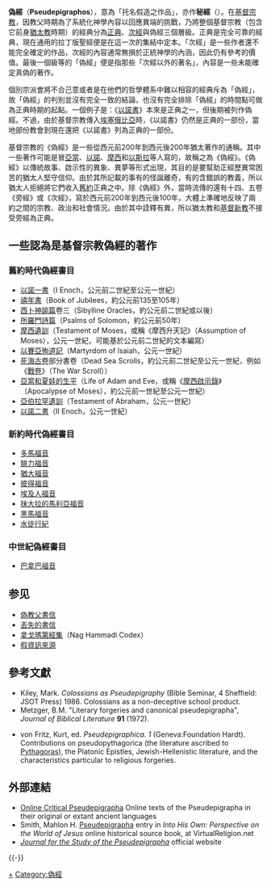 {{Refimprove|time=2007-09-26T15:21:40Z}}
{{other uses|偽經}}
{{Distinguish|緯書}}
{{聖經相關}}
{{聖經}}

'''偽經'''（'''Pseudepigraphos'''），意為「托名假造之作品」，亦作'''秘經'''（{{lang-el|'''απόκρυφα'''}}）。在[[基督教|基督宗教]]，因教父時期為了系統化神學內容以回應異端的挑戰，乃將整個基督宗教（包含它前身[[猶太教|猶太教]]時期）的經典分為[[正典|正典]]、[[次經|次經]]與偽經三個層級。正典是完全可靠的經典，現在通用的拉丁版聖經便是在這一次的集結中定本。「次經」是一些作者還不能完全確定的作品，次經的內容通常無損於正統神學的內涵，因此仍有參考的價值。最後一個級等的「偽經」便是指那些「次經以外的著名」，內容是一些未能確定真偽的著作。 

個別宗派會將不合己意或者是在他們的哲學體系中難以相容的經典斥為「偽經」，故「偽經」的判別並沒有完全一致的結論，也沒有完全排除「偽經」的時間點可做為正典時期的起點。一個例子是：《[[以諾書|以諾書]]》本來是正典之一，但後期被列作偽經。不過，由於基督宗教傳入[[埃塞俄比亞|埃塞俄比亞]]時，《以諾書》仍然是正典的一部份，當地部份教會到現在還把《以諾書》列為正典的一部份。

基督宗教的《偽經》是一些從西元前200年到西元後200年猶太著作的通稱。其中一些著作可能是冒[[亞當|亞當]]、[[以諾|以諾]]、[[摩西|摩西]]和[[以斯拉|以斯拉]]等人寫的，故稱之為《偽經》。《偽經》以傳統故事、啟示性的異象、異夢等形式出現，其目的是要幫助正經歷異常困苦的猶太人堅守信仰。由於其所記載的事有的怪誕離奇，有的含錯誤的教義，所以猶太人拒絕將它們收入[[旧约圣经|舊約]]正典之中。除《偽經》外，當時流傳的還有十四、五卷《旁經》或《次經》，寫於西元前200年到西元後100年，大體上準確地反映了兩約之間的宗教、政治和社會情況。由於其中詮釋有異，所以猶太教和[[新教|基督新教]]不接受旁經為正典。

== 一些認為是基督宗教偽經的著作 ==
=== 舊約時代偽經書目 ===
* [[以諾書|以諾一書]]（I Enoch，公元前二世紀至公元一世紀） 
* [[禧年書|禧年書]]（Book of Jubilees，約公元前135至105年） 
* [[西卜神諭篇|西卜神諭篇]]卷三（Sibylline Oracles，約公元前二世紀或以後） 
* [[所羅門詩篇|所羅門詩篇]]（Psalms of Solomon，約公元前50年）
* [[摩西遺訓|摩西遺訓]]（Testament of Moses，或稱《摩西升天記》（Assumption of Moses），公元一世紀，可能基於公元前二世紀的文本編寫）
* [[以賽亞殉道記|以賽亞殉道記]]（Martyrdom of Isaiah，公元一世紀）
* [[死海古卷|死海古卷]]部分書卷（Dead Sea Scrolls，約公元前二世紀至公元一世紀，例如《[[戰卷|戰卷]]》（The War Scroll））
* [[亞當和夏娃的生平|亞當和夏娃的生平]]（Life of Adam and Eve，或稱《[[摩西啟示錄|摩西啟示錄]]》（Apocalypse of Moses），約公元前一世紀至公元一世紀）
* [[亞伯拉罕遺訓|亞伯拉罕遺訓]]（Testament of Abraham，公元一世紀）
* [[以諾二書|以諾二書]]（II Enoch，公元一世紀）

=== 新約時代偽經書目 ===
* [[多馬福音|多馬福音]]
* [[腓力福音|腓力福音]]
* [[猶大福音|猶大福音]]
* [[彼得福音|彼得福音]]
* [[埃及人福音|埃及人福音]]
* [[抹大拉的馬利亞福音|抹大拉的馬利亞福音]]
* [[黑馬福音|黑馬福音]]
* [[水徒行紀|水徒行紀]]

=== 中世紀偽經書目 ===
* [[巴拿巴福音|巴拿巴福音]]

== 参见 ==
* [[偽教父書信|偽教父書信]]
* [[丟失的書信|丟失的書信]]
* [[拿戈瑪第經集|拿戈瑪第經集]]（Nag Hammadi Codex）
* [[假資訊來源|假資訊來源]]

== 參考文獻 ==
{{refbegin}}
* Kiley, Mark. ''Colossians as Pseudepigraphy'' (Bible Seminar, 4 Sheffield: JSOT Press) 1986. Colossians as a non-deceptive school product.
* Metzger, B.M. "Literary forgeries and canonical pseudepigrapha", ''Journal of Biblical Literature'' '''91''' (1972).
{{Refend}}
* von Fritz, Kurt, ed. ''Pseudepigraphica. 1'' (Geneva:Foundation Hardt). Contributions on pseudopythagorica (the literature ascribed to [[Pythagoras|Pythagoras]]), the Platonic Epistles, Jewish-Hellenistic literature, and the characteristics particular to religious forgeries.
{{refend}}

== 外部連結==
* [https://web.archive.org/web/20140110191417/http://ocp.stfx.ca/ Online Critical Pseudepigrapha] Online texts of the Pseudepigrapha in their original or extant ancient languages
* Smith, Mahlon H. [http://virtualreligion.net/iho/pseudepig.html Pseudepigrapha] {{Wayback|url=http://virtualreligion.net/iho/pseudepig.html |date=20190609220557 }} entry in ''Into His Own: Perspective on the World of Jesus'' online historical source book, at VirtualReligion.net
* [http://jsp.sagepub.com ''Journal for the Study of the Pseudepigrapha''] {{Wayback|url=http://jsp.sagepub.com/ |date=20161110050921 }} official website

{{-}}
{{圣经书卷}}
{{基督教页脚}}

[[Category:圣经|+]]
[[Category:偽經|Category:偽經]]